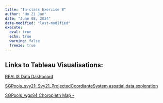 ```yaml
---
title: "In-class Exercise 8"
author: "Ho Zi Jun"
date: "June 08, 2024"
date-modified: "last-modified"
execute:
  eval: true
  echo: true
  warning: false
  freeze: true
---
```


## Links to Tableau Visualisations:

[REALIS Data Dashboard](https://public.tableau.com/app/profile/zi.jun.ho/viz/RealisDashboard/Dashboard)

[SGPools_svy21: Svy21_ProjectedCoordianteSystem aspatial data exploration](https://public.tableau.com/app/profile/zi.jun.ho/viz/AspatialDataExploration/ExplorationofaspatialdataSvy21ProjectedCoordinateSystem)

[SGPools_wgs84 Choropleth Map - ](https://public.tableau.com/app/profile/zi.jun.ho/viz/Choroplethmap_17180787757680/ChoroplethMapOutletBranchlocations)

